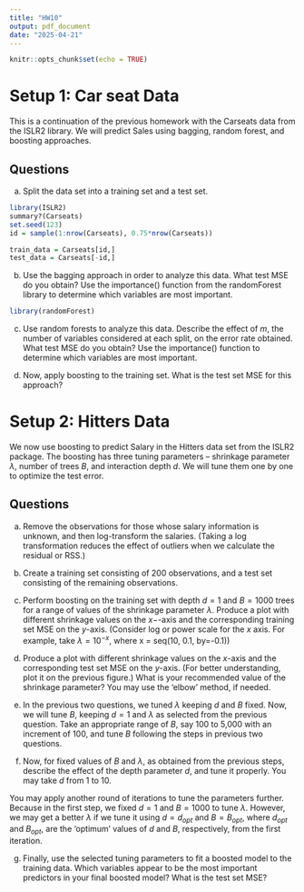```yaml
---
title: "HW10"
output: pdf_document
date: "2025-04-21"
---
```


```r
knitr::opts_chunk$set(echo = TRUE)
```

# Setup 1: Car seat Data
This is a continuation of the previous homework with the Carseats data from the ISLR2 library. We will predict Sales using bagging, random forest, and boosting approaches.

## Questions
a. Split the data set into a training set and a test set.
```r
library(ISLR2)
summary?(Carseats)
set.seed(123)
id = sample(1:nrow(Carseats), 0.75*nrow(Carseats))

train_data = Carseats[id,]
test_data = Carseats[-id,]
```

b. Use the bagging approach in order to analyze this data. What test MSE do you obtain? Use the importance() function from the randomForest library to determine which variables are most important.
```r
library(randomForest)

```


c. Use random forests to analyze this data. Describe the effect of $m$, the number of variables considered at each split, on the error rate obtained. What test MSE do you obtain? Use the importance() function to determine which variables are most important.

d. Now, apply boosting to the training set. What is the test set MSE for this approach?


# Setup 2: Hitters Data
We now use boosting to predict Salary in the Hitters data set from the ISLR2 package. The boosting has three tuning parameters – shrinkage parameter $\lambda$, number of trees $B$, and interaction depth $d$. We will tune them one by one to optimize the test error.

## Questions
a. Remove the observations for those whose salary information is unknown, and then log-transform the salaries. (Taking a log transformation reduces the effect of outliers when we calculate the residual or RSS.)

b. Create a training set consisting of 200 observations, and a test set consisting of the remaining observations.

c. Perform boosting on the training set with depth $d=1$ and $B=1000$ trees for a range of values of the shrinkage parameter $\lambda$. Produce a plot with different shrinkage values on the $x-$-axis and the corresponding training set MSE on the $y$-axis. (Consider log or power scale for the $x$ axis. For example, take $\lambda=10^{-x}$, where x = seq(10, 0.1, by=-0.1))

d. Produce a plot with different shrinkage values on the $x$-axis and the corresponding test set MSE on the $y$-axis. (For better understanding, plot it on the previous figure.) What is your recommended value of the shrinkage parameter? You may use the ‘elbow’ method, if needed.

e. In the previous two questions, we tuned $\lambda$ keeping $d$ and $B$ fixed. Now, we will tune $B$, keeping $d=1$ and $\lambda$ as selected from the previous question. Take an appropriate range of $B$, say 100 to 5,000 with an increment of 100, and tune $B$ following the steps in previous two questions.

f. Now, for fixed values of $B$ and $\lambda$, as obtained from the previous steps, describe the effect of the depth parameter $d$, and tune it properly. You may take $d$ from 1 to 10.

\textbf{Note:} You may apply another round of iterations to tune the parameters further. Because in the first step, we fixed $d=1$ and $B=1000$ to tune $\lambda$. However, we may get a better $\lambda$ if we tune it using $d=d_{opt}$ and $B=B_{opt}$, where $d_{opt}$ and $B_{opt}$, are the ‘optimum’ values of $d$ and $B$, respectively, from the first iteration.

g. Finally, use the selected tuning parameters to fit a boosted model to the training data. Which variables appear to be the most important predictors in your final boosted model? What is the test set MSE?

```r

```

